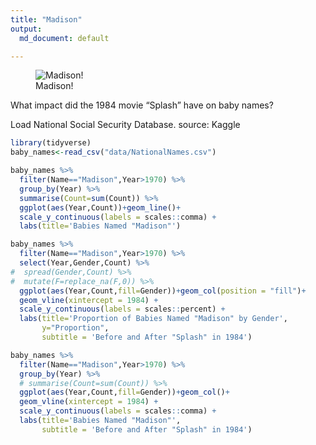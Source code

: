 ```yaml
---
title: "Madison"
output: 
  md_document: default

---
```

![Madison!](data/splash.jpg) 


What impact did the 1984 movie "Splash" have on baby names?

Load National Social Security Database. source: Kaggle    
```r
library(tidyverse)
baby_names<-read_csv("data/NationalNames.csv")
```
```r
baby_names %>% 
  filter(Name=="Madison",Year>1970) %>% 
  group_by(Year) %>% 
  summarise(Count=sum(Count)) %>% 
  ggplot(aes(Year,Count))+geom_line()+
  scale_y_continuous(labels = scales::comma) +
  labs(title='Babies Named "Madison"')

```

```r
baby_names %>% 
  filter(Name=="Madison",Year>1970) %>% 
  select(Year,Gender,Count) %>% 
#  spread(Gender,Count) %>% 
#  mutate(F=replace_na(F,0)) %>% 
  ggplot(aes(Year,Count,fill=Gender))+geom_col(position = "fill")+
  geom_vline(xintercept = 1984) +
  scale_y_continuous(labels = scales::percent) +
  labs(title='Proportion of Babies Named "Madison" by Gender',
       y="Proportion",
       subtitle = 'Before and After "Splash" in 1984')

```

```r
baby_names %>% 
  filter(Name=="Madison",Year>1970) %>% 
  group_by(Year) %>% 
  # summarise(Count=sum(Count)) %>% 
  ggplot(aes(Year,Count,fill=Gender))+geom_col()+
  geom_vline(xintercept = 1984) +
  scale_y_continuous(labels = scales::comma) +
  labs(title='Babies Named "Madison"',
       subtitle = 'Before and After "Splash" in 1984')

```
